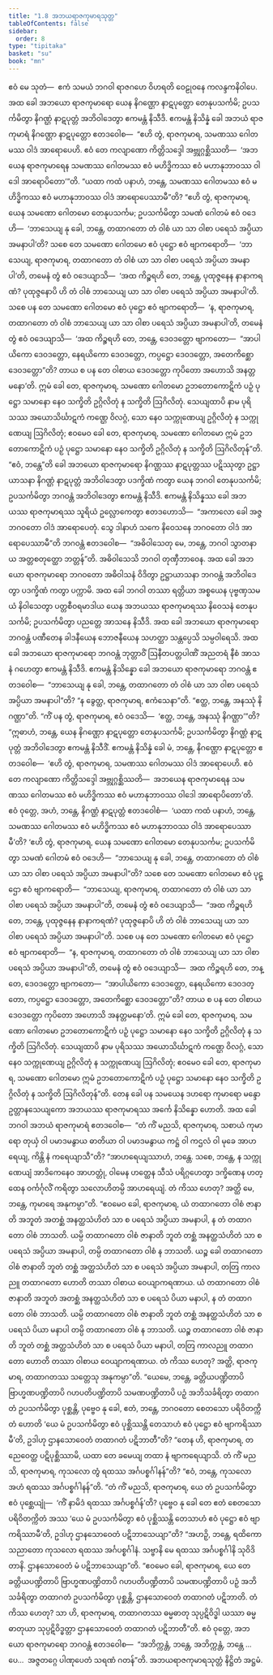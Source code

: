 ```yaml
---
title: "1.8 အဘယရာဇကုမာရသုတ္တ"
tableOfContents: false
sidebar:
  order: 8
type: "tipitaka"
basket: "su"
book: "mn"
---
```



<DynamicBreadcrumb />

<Division number="83" book="mn" e="ch" v="24" p="161">

<Paragraph number="225" book="mn">
ဧဝံ မေ သုတံ—  ဧကံ သမယံ ဘဂဝါ ရာဇဂဟေ ဝိဟရတိ ဝေဠုဝနေ ကလန္ဒကနိဝါပေ. အထ ခေါ အဘယော ရာဇကုမာရော ယေန နိဂဏ္ဌော နာဋပုတ္တော တေနုပသင်္ကမိ; ဥပသင်္ကမိတွာ နိဂဏ္ဌံ နာဋပုတ္တံ အဘိဝါဒေတွာ ဧကမန္တံ နိသီဒိ. ဧကမန္တံ နိသိန္နံ ခေါ အဘယံ ရာဇကုမာရံ နိဂဏ္ဌော နာဋပုတ္တော ဧတဒဝေါစ—  “ဧဟိ တွံ, ရာဇကုမာရ, သမဏဿ ဂေါတမဿ ဝါဒံ အာရောပေဟိ. ဧဝံ တေ ကလျာဏော ကိတ္တိသဒ္ဒေါ အဗ္ဘုဂ္ဂစ္ဆိဿတိ—  ‘အဘယေန ရာဇကုမာရေန သမဏဿ ဂေါတမဿ ဧဝံ မဟိဒ္ဓိကဿ ဧဝံ မဟာနုဘာဝဿ ဝါဒေါ အာရောပိတော’”တိ. “ယထာ ကထံ ပနာဟံ, ဘန္တေ, သမဏဿ ဂေါတမဿ ဧဝံ မဟိဒ္ဓိကဿ ဧဝံ မဟာနုဘာဝဿ ဝါဒံ အာရောပေဿာမီ”တိ? “ဧဟိ တွံ, ရာဇကုမာရ, ယေန သမဏော ဂေါတမော တေနုပသင်္ကမ; ဥပသင်္ကမိတွာ သမဏံ ဂေါတမံ ဧဝံ ဝဒေဟိ—  ‘ဘာသေယျ နု ခေါ, ဘန္တေ, တထာဂတော တံ ဝါစံ ယာ သာ ဝါစာ ပရေသံ အပ္ပိယာ အမနာပါ’တိ? သစေ တေ သမဏော ဂေါတမော ဧဝံ ပုဋ္ဌော ဧဝံ ဗျာကရောတိ—  ‘ဘာသေယျ, ရာဇကုမာရ, တထာဂတော တံ ဝါစံ ယာ သာ ဝါစာ ပရေသံ အပ္ပိယာ အမနာပါ’တိ, တမေနံ တွံ ဧဝံ ဝဒေယျာသိ—  ‘အထ ကိဉ္စရဟိ တေ, ဘန္တေ, ပုထုဇ္ဇနေန နာနာကရဏံ? ပုထုဇ္ဇနောပိ ဟိ တံ ဝါစံ ဘာသေယျ ယာ သာ ဝါစာ ပရေသံ အပ္ပိယာ အမနာပါ’တိ. သစေ ပန တေ သမဏော ဂေါတမော ဧဝံ ပုဋ္ဌော ဧဝံ ဗျာကရောတိ—  ‘န, ရာဇကုမာရ, တထာဂတော တံ ဝါစံ ဘာသေယျ ယာ သာ ဝါစာ ပရေသံ အပ္ပိယာ အမနာပါ’တိ, တမေနံ တွံ ဧဝံ ဝဒေယျာသိ—  ‘အထ ကိဉ္စရဟိ တေ, ဘန္တေ, ဒေဝဒတ္တော ဗျာကတော—  “အာပါယိကော ဒေဝဒတ္တော, နေရယိကော ဒေဝဒတ္တော, ကပ္ပဋ္ဌော ဒေဝဒတ္တော, အတေကိစ္ဆော ဒေဝဒတ္တော”တိ? တာယ စ ပန တေ ဝါစာယ ဒေဝဒတ္တော ကုပိတော အဟောသိ အနတ္တမနော’တိ. ဣမံ ခေါ တေ, ရာဇကုမာရ, သမဏော ဂေါတမော ဥဘတောကောဋိကံ ပဉှံ ပုဋ္ဌော သမာနော နေဝ သက္ခိတိ ဥဂ္ဂိလိတုံ န သက္ခိတိ ဩဂိလိတုံ. သေယျထာပိ နာမ ပုရိသဿ အယောသိင်္ဃာဋကံ ကဏ္ဌေ ဝိလဂ္ဂံ, သော နေဝ သက္ကုဏေယျ ဥဂ္ဂိလိတုံ န သက္ကုဏေယျ ဩဂိလိတုံ; ဧဝမေဝ ခေါ တေ, ရာဇကုမာရ, သမဏော ဂေါတမော ဣမံ ဥဘတောကောဋိကံ ပဉှံ ပုဋ္ဌော သမာနော နေဝ သက္ခိတိ ဥဂ္ဂိလိတုံ န သက္ခိတိ ဩဂိလိတုန်”တိ. “ဧဝံ, ဘန္တေ”တိ ခေါ အဘယော ရာဇကုမာရော နိဂဏ္ဌဿ နာဋပုတ္တဿ ပဋိဿုတွာ ဥဋ္ဌာယာသနာ နိဂဏ္ဌံ နာဋပုတ္တံ အဘိဝါဒေတွာ ပဒက္ခိဏံ ကတွာ ယေန ဘဂဝါ တေနုပသင်္ကမိ; ဥပသင်္ကမိတွာ ဘဂဝန္တံ အဘိဝါဒေတွာ ဧကမန္တံ နိသီဒိ.
</Paragraph>

</Division>
<Division number="84" book="mn" e="ch" v="24" p="162">

<Paragraph number="226" book="mn">
ဧကမန္တံ နိသိန္နဿ ခေါ အဘယဿ ရာဇကုမာရဿ သူရိယံ ဥလ္လောကေတွာ ဧတဒဟောသိ—  “အကာလော ခေါ အဇ္ဇ ဘဂဝတော ဝါဒံ အာရောပေတုံ. သွေ ဒါနာဟံ သကေ နိဝေသနေ ဘဂဝတော ဝါဒံ အာရောပေဿာမီ”တိ ဘဂဝန္တံ ဧတဒဝေါစ—  “အဓိဝါသေတု မေ, ဘန္တေ, ဘဂဝါ သွာတနာယ အတ္တစတုတ္ထော ဘတ္တန်”တိ. အဓိဝါသေသိ ဘဂဝါ တုဏှီဘာဝေန. အထ ခေါ အဘယော ရာဇကုမာရော ဘဂဝတော အဓိဝါသနံ ဝိဒိတွာ ဥဋ္ဌာယာသနာ ဘဂဝန္တံ အဘိဝါဒေတွာ ပဒက္ခိဏံ ကတွာ ပက္ကာမိ. အထ ခေါ ဘဂဝါ တဿာ ရတ္တိယာ အစ္စယေန ပုဗ္ဗဏှသမယံ နိဝါသေတွာ ပတ္တစီဝရမာဒါယ ယေန အဘယဿ ရာဇကုမာရဿ နိဝေသနံ တေနုပသင်္ကမိ; ဥပသင်္ကမိတွာ ပညတ္တေ အာသနေ နိသီဒိ. အထ ခေါ အဘယော ရာဇကုမာရော ဘဂဝန္တံ ပဏီတေန ခါဒနီယေန ဘောဇနီယေန သဟတ္ထာ သန္တပ္ပေသိ သမ္ပဝါရေသိ. အထ ခေါ အဘယော ရာဇကုမာရော ဘဂဝန္တံ ဘုတ္တာဝိံ ဩနီတပတ္တပါဏိံ အညတရံ နီစံ အာသနံ ဂဟေတွာ ဧကမန္တံ နိသီဒိ.
</Paragraph>

</Division>
<Division number="85" book="mn" e="ch" v="24" p="165">

<Paragraph number="227" book="mn">
ဧကမန္တံ နိသိန္နော ခေါ အဘယော ရာဇကုမာရော ဘဂဝန္တံ ဧတဒဝေါစ—  “ဘာသေယျ နု ခေါ, ဘန္တေ, တထာဂတော တံ ဝါစံ ယာ သာ ဝါစာ ပရေသံ အပ္ပိယာ အမနာပါ”တိ? “န ခွေတ္ထ, ရာဇကုမာရ, ဧကံသေနာ”တိ. “ဧတ္ထ, ဘန္တေ, အနဿုံ နိဂဏ္ဌာ”တိ. “ကိံ ပန တွံ, ရာဇကုမာရ, ဧဝံ ဝဒေသိ—  ‘ဧတ္ထ, ဘန္တေ, အနဿုံ နိဂဏ္ဌာ’”တိ? “ဣဓာဟံ, ဘန္တေ, ယေန နိဂဏ္ဌော နာဋပုတ္တော တေနုပသင်္ကမိ; ဥပသင်္ကမိတွာ နိဂဏ္ဌံ နာဋပုတ္တံ အဘိဝါဒေတွာ ဧကမန္တံ နိသီဒိံ. ဧကမန္တံ နိသိန္နံ ခေါ မံ, ဘန္တေ, နိဂဏ္ဌော နာဋပုတ္တော ဧတဒဝေါစ—  ‘ဧဟိ တွံ, ရာဇကုမာရ, သမဏဿ ဂေါတမဿ ဝါဒံ အာရောပေဟိ. ဧဝံ တေ ကလျာဏော ကိတ္တိသဒ္ဒေါ အဗ္ဘုဂ္ဂစ္ဆိဿတိ—  အဘယေန ရာဇကုမာရေန သမဏဿ ဂေါတမဿ ဧဝံ မဟိဒ္ဓိကဿ ဧဝံ မဟာနုဘာဝဿ ဝါဒေါ အာရောပိတော’တိ. ဧဝံ ဝုတ္တေ, အဟံ, ဘန္တေ, နိဂဏ္ဌံ နာဋပုတ္တံ ဧတဒဝေါစံ—  ‘ယထာ ကထံ ပနာဟံ, ဘန္တေ, သမဏဿ ဂေါတမဿ ဧဝံ မဟိဒ္ဓိကဿ ဧဝံ မဟာနုဘာဝဿ ဝါဒံ အာရောပေဿာမီ’တိ? ‘ဧဟိ တွံ, ရာဇကုမာရ, ယေန သမဏော ဂေါတမော တေနုပသင်္ကမ; ဥပသင်္ကမိတွာ သမဏံ ဂေါတမံ ဧဝံ ဝဒေဟိ—  “ဘာသေယျ နု ခေါ, ဘန္တေ, တထာဂတော တံ ဝါစံ ယာ သာ ဝါစာ ပရေသံ အပ္ပိယာ အမနာပါ”တိ? သစေ တေ သမဏော ဂေါတမော ဧဝံ ပုဋ္ဌော ဧဝံ ဗျာကရောတိ—  “ဘာသေယျ, ရာဇကုမာရ, တထာဂတော တံ ဝါစံ ယာ သာ ဝါစာ ပရေသံ အပ္ပိယာ အမနာပါ”တိ, တမေနံ တွံ ဧဝံ ဝဒေယျာသိ—  “အထ ကိဉ္စရဟိ တေ, ဘန္တေ, ပုထုဇ္ဇနေန နာနာကရဏံ? ပုထုဇ္ဇနောပိ ဟိ တံ ဝါစံ ဘာသေယျ ယာ သာ ဝါစာ ပရေသံ အပ္ပိယာ အမနာပါ”တိ. သစေ ပန တေ သမဏော ဂေါတမော ဧဝံ ပုဋ္ဌော ဧဝံ ဗျာကရောတိ—  “န, ရာဇကုမာရ, တထာဂတော တံ ဝါစံ ဘာသေယျ ယာ သာ ဝါစာ ပရေသံ အပ္ပိယာ အမနာပါ”တိ, တမေနံ တွံ ဧဝံ ဝဒေယျာသိ—  အထ ကိဉ္စရဟိ တေ, ဘန္တေ, ဒေဝဒတ္တော ဗျာကတော—  “အာပါယိကော ဒေဝဒတ္တော, နေရယိကော ဒေဝဒတ္တော, ကပ္ပဋ္ဌော ဒေဝဒတ္တော, အတေကိစ္ဆော ဒေဝဒတ္တော”တိ? တာယ စ ပန တေ ဝါစာယ ဒေဝဒတ္တော ကုပိတော အဟောသိ အနတ္တမနော’တိ. ဣမံ ခေါ တေ, ရာဇကုမာရ, သမဏော ဂေါတမော ဥဘတောကောဋိကံ ပဉှံ ပုဋ္ဌော သမာနော နေဝ သက္ခိတိ ဥဂ္ဂိလိတုံ န သက္ခိတိ ဩဂိလိတုံ. သေယျထာပိ နာမ ပုရိသဿ အယောသိင်္ဃာဋကံ ကဏ္ဌေ ဝိလဂ္ဂံ, သော နေဝ သက္ကုဏေယျ ဥဂ္ဂိလိတုံ န သက္ကုဏေယျ ဩဂိလိတုံ; ဧဝမေဝ ခေါ တေ, ရာဇကုမာရ, သမဏော ဂေါတမော ဣမံ ဥဘတောကောဋိကံ ပဉှံ ပုဋ္ဌော သမာနော နေဝ သက္ခိတိ ဥဂ္ဂိလိတုံ န သက္ခိတိ ဩဂိလိတုန်”တိ.
</Paragraph>

</Division>
<Division number="86" book="mn" e="ch" v="24" p="170">

<Paragraph number="228" book="mn">
တေန ခေါ ပန သမယေန ဒဟရော ကုမာရော မန္ဒော ဥတ္တာနသေယျကော အဘယဿ ရာဇကုမာရဿ အင်္ကေ နိသိန္နော ဟောတိ. အထ ခေါ ဘဂဝါ အဘယံ ရာဇကုမာရံ ဧတဒဝေါစ—  “တံ ကိံ မညသိ, ရာဇကုမာရ, သစာယံ ကုမာရော တုယှံ ဝါ ပမာဒမနွာယ ဓာတိယာ ဝါ ပမာဒမနွာယ ကဋ္ဌံ ဝါ ကဌလံ ဝါ မုခေ အာဟရေယျ, ကိန္တိ နံ ကရေယျာသီ”တိ? “အာဟရေယျဿာဟံ, ဘန္တေ. သစေ, ဘန္တေ, န သက္ကုဏေယျံ အာဒိကေနေဝ အာဟတ္တုံ, ဝါမေန ဟတ္ထေန သီသံ ပရိဂ္ဂဟေတွာ ဒက္ခိဏေန ဟတ္ထေန ဝင်္ကင်္ဂုလိံ ကရိတွာ သလောဟိတမ္ပိ အာဟရေယျံ. တံ ကိဿ ဟေတု? အတ္ထိ မေ, ဘန္တေ, ကုမာရေ အနုကမ္ပာ”တိ. “ဧဝမေဝ ခေါ, ရာဇကုမာရ, ယံ တထာဂတော ဝါစံ ဇာနာတိ အဘူတံ အတစ္ဆံ အနတ္ထသံဟိတံ သာ စ ပရေသံ အပ္ပိယာ အမနာပါ, န တံ တထာဂတော ဝါစံ ဘာသတိ. ယမ္ပိ တထာဂတော ဝါစံ ဇာနာတိ ဘူတံ တစ္ဆံ အနတ္ထသံဟိတံ သာ စ ပရေသံ အပ္ပိယာ အမနာပါ, တမ္ပိ တထာဂတော ဝါစံ န ဘာသတိ. ယဉ္စ ခေါ တထာဂတော ဝါစံ ဇာနာတိ ဘူတံ တစ္ဆံ အတ္ထသံဟိတံ သာ စ ပရေသံ အပ္ပိယာ အမနာပါ, တတြ ကာလညူ တထာဂတော ဟောတိ တဿာ ဝါစာယ ဝေယျာကရဏာယ. ယံ တထာဂတော ဝါစံ ဇာနာတိ အဘူတံ အတစ္ဆံ အနတ္ထသံဟိတံ သာ စ ပရေသံ ပိယာ မနာပါ, န တံ တထာဂတော ဝါစံ ဘာသတိ. ယမ္ပိ တထာဂတော ဝါစံ ဇာနာတိ ဘူတံ တစ္ဆံ အနတ္ထသံဟိတံ သာ စ ပရေသံ ပိယာ မနာပါ တမ္ပိ တထာဂတော ဝါစံ န ဘာသတိ. ယဉ္စ တထာဂတော ဝါစံ ဇာနာတိ ဘူတံ တစ္ဆံ အတ္ထသံဟိတံ သာ စ ပရေသံ ပိယာ မနာပါ, တတြ ကာလညူ တထာဂတော ဟောတိ တဿာ ဝါစာယ ဝေယျာကရဏာယ. တံ ကိဿ ဟေတု? အတ္ထိ, ရာဇကုမာရ, တထာဂတဿ သတ္တေသု အနုကမ္ပာ”တိ.
</Paragraph>

</Division>
<Division number="87" book="mn" e="ch" v="24" p="172">

<Paragraph number="229" book="mn">
“ယေမေ, ဘန္တေ, ခတ္တိယပဏ္ဍိတာပိ ဗြာဟ္မဏပဏ္ဍိတာပိ ဂဟပတိပဏ္ဍိတာပိ သမဏပဏ္ဍိတာပိ ပဉှံ အဘိသင်္ခရိတွာ တထာဂတံ ဥပသင်္ကမိတွာ ပုစ္ဆန္တိ, ပုဗ္ဗေဝ နု ခေါ, ဧတံ, ဘန္တေ, ဘဂဝတော စေတသော ပရိဝိတက္ကိတံ ဟောတိ ‘ယေ မံ ဥပသင်္ကမိတွာ ဧဝံ ပုစ္ဆိဿန္တိ တေသာဟံ ဧဝံ ပုဋ္ဌော ဧဝံ ဗျာကရိဿာမီ’တိ, ဥဒါဟု ဌာနသောဝေတံ တထာဂတံ ပဋိဘာတီ”တိ?
</Paragraph>

<Paragraph number="230" book="mn">
“တေန ဟိ, ရာဇကုမာရ, တညေဝေတ္ထ ပဋိပုစ္ဆိဿာမိ, ယထာ တေ ခမေယျ တထာ နံ ဗျာကရေယျာသိ. တံ ကိံ မညသိ, ရာဇကုမာရ, ကုသလော တွံ ရထဿ အင်္ဂပစ္စင်္ဂါနန်”တိ?
</Paragraph>

<Paragraph number="231" book="mn">
“ဧဝံ, ဘန္တေ, ကုသလော အဟံ ရထဿ အင်္ဂပစ္စင်္ဂါနန်”တိ.
</Paragraph>

<Paragraph number="232" book="mn">
“တံ ကိံ မညသိ, ရာဇကုမာရ, ယေ တံ ဥပသင်္ကမိတွာ ဧဝံ ပုစ္ဆေယျုံ—  ‘ကိံ နာမိဒံ ရထဿ အင်္ဂပစ္စင်္ဂန်’တိ? ပုဗ္ဗေဝ နု ခေါ တေ ဧတံ စေတသော ပရိဝိတက္ကိတံ အဿ ‘ယေ မံ ဥပသင်္ကမိတွာ ဧဝံ ပုစ္ဆိဿန္တိ တေသာဟံ ဧဝံ ပုဋ္ဌော ဧဝံ ဗျာကရိဿာမီ’တိ, ဥဒါဟု ဌာနသောဝေတံ ပဋိဘာသေယျာ”တိ?
</Paragraph>

<Paragraph number="233" book="mn">
“အဟဉှိ, ဘန္တေ, ရထိကော သညာတော ကုသလော ရထဿ အင်္ဂပစ္စင်္ဂါနံ. သဗ္ဗာနိ မေ ရထဿ အင်္ဂပစ္စင်္ဂါနိ သုဝိဒိတာနိ. ဌာနသောဝေတံ မံ ပဋိဘာသေယျာ”တိ.
</Paragraph>

<Paragraph number="234" book="mn">
“ဧဝမေဝ ခေါ, ရာဇကုမာရ, ယေ တေ ခတ္တိယပဏ္ဍိတာပိ ဗြာဟ္မဏပဏ္ဍိတာပိ ဂဟပတိပဏ္ဍိတာပိ သမဏပဏ္ဍိတာပိ ပဉှံ အဘိသင်္ခရိတွာ တထာဂတံ ဥပသင်္ကမိတွာ ပုစ္ဆန္တိ, ဌာနသောဝေတံ တထာဂတံ ပဋိဘာတိ. တံ ကိဿ ဟေတု? သာ ဟိ, ရာဇကုမာရ, တထာဂတဿ ဓမ္မဓာတု သုပ္ပဋိဝိဒ္ဓါ ယဿာ ဓမ္မဓာတုယာ သုပ္ပဋိဝိဒ္ဓတ္တာ ဌာနသောဝေတံ တထာဂတံ ပဋိဘာတီ”တိ.
</Paragraph>

<Paragraph number="235" book="mn">
ဧဝံ ဝုတ္တေ, အဘယော ရာဇကုမာရော ဘဂဝန္တံ ဧတဒဝေါစ—  “အဘိက္ကန္တံ, ဘန္တေ, အဘိက္ကန္တံ, ဘန္တေ …ပေ…  အဇ္ဇတဂ္ဂေ ပါဏုပေတံ သရဏံ ဂတန်”တိ.

</Paragraph>
</Division>

<Paragraph number="236" type="center" book="mn">
အဘယရာဇကုမာရသုတ္တံ နိဋ္ဌိတံ အဋ္ဌမံ.
</Paragraph>